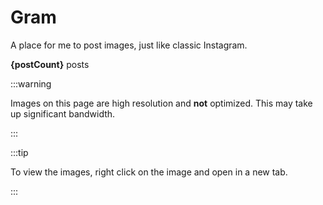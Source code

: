 
<head>
  <meta name="robots" content="noindex, nofollow" />
</head>

# Gram

A place for me to post images, just like classic Instagram.

**{postCount}** posts

:::warning

Images on this page are high resolution and **not** optimized. This may take up significant bandwidth.

:::

:::tip

To view the images, right click on the image and open in a new tab.

:::

<Gram />